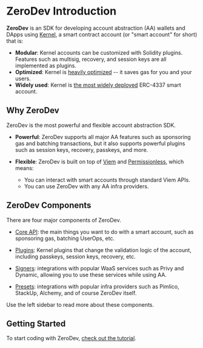 # ZeroDev Introduction

**ZeroDev** is an SDK for developing account abstraction (AA) wallets and DApps using [Kernel](https://github.com/zerodevapp/kernel), a smart contract account (or "smart account" for short) that is:

- **Modular**: Kernel accounts can be customized with Solidity plugins.  Features such as multisig, recovery, and session keys are all implemented as plugins.
- **Optimized**: Kernel is [heavily optimized](https://github.com/zerodevapp/aa-benchmark) -- it saves gas for you and your users.
- **Widely used**: Kernel is [the most widely deployed](https://www.bundlebear.com/factories/all) ERC-4337 smart account.

## Why ZeroDev

ZeroDev is the most powerful and flexible account abstraction SDK.

- **Powerful**: ZeroDev supports all major AA features such as sponsoring gas and batching transactions, but it also supports powerful plugins such as session keys, recovery, passkeys, and more.

- **Flexible**: ZeroDev is built on top of [Viem](https://viem.sh/) and [Permissionless](https://docs.pimlico.io/permissionless/reference), which means:
  - You can interact with smart accounts through standard Viem APIs.
  - You can use ZeroDev with any AA infra providers.

## ZeroDev Components

There are four major components of ZeroDev.

- [Core API](/sdk/core-api/intro): the main things you want to do with a smart account, such as sponsoring gas, batching UserOps, etc.

- [Plugins](/sdk/plugins/intro): Kernel plugins that change the validation logic of the account, including passkeys, session keys, recovery, etc.

- [Signers](/sdk/signers/intro): integrations with popular WaaS services such as Privy and Dynamic, allowing you to use these services while using AA.

- [Presets](/sdk/presets/intro): integrations with popular infra providers such as Pimlico, StackUp, Alchemy, and of course ZeroDev itself.

Use the left sidebar to read more about these components.

## Getting Started

To start coding with ZeroDev, [check out the tutorial](/sdk/getting-started/quickstart).